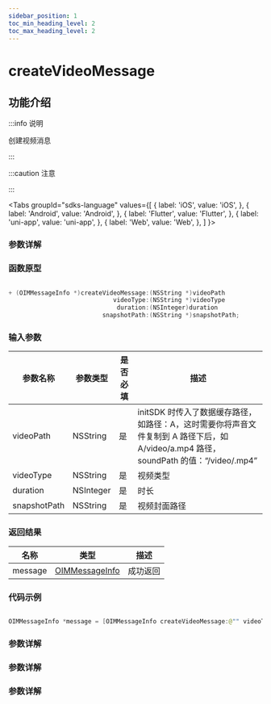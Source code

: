 ```yaml
---
sidebar_position: 1
toc_min_heading_level: 2
toc_max_heading_level: 2
---
```


# createVideoMessage

## 功能介绍

:::info 说明

创建视频消息

:::

:::caution 注意

:::

<Tabs
groupId="sdks-language"
values={[
{ label: 'iOS', value: 'iOS', },
{ label: 'Android', value: 'Android', },
{ label: 'Flutter', value: 'Flutter', },
{ label: 'uni-app', value: 'uni-app', },
{ label: 'Web', value: 'Web', },
]
}>

<TabItem value="Flutter">

### 参数详解

</TabItem>

<TabItem value="iOS">

### 函数原型

```swift showLineNumbers

+ (OIMMessageInfo *)createVideoMessage:(NSString *)videoPath
                             videoType:(NSString *)videoType
                              duration:(NSInteger)duration
                          snapshotPath:(NSString *)snapshotPath;

```

### 输入参数

| 参数名称     | 参数类型  | 是否必填 | 描述                                                                                                                                 |
| ------------ | --------- | -------- | ------------------------------------------------------------------------------------------------------------------------------------ |
| videoPath    | NSString  | 是       | initSDK 时传入了数据缓存路径，如路径：A，这时需要你将声音文件复制到 A 路径下后，如 A/video/a.mp4 路径，soundPath 的值：“/video/.mp4” |
| videoType    | NSString  | 是       | 视频类型                                                                                                                             |
| duration     | NSInteger | 是       | 时长                                                                                                                                 |
| snapshotPath | NSString  | 是       | 视频封面路径                                                                                                                         |

### 返回结果

| 名称    | 类型                                                      | 描述     |
| ------- | --------------------------------------------------------- | -------- |
| message | [OIMMessageInfo](docs/sdks/Class/Message/MessageInfo.mdx) | 成功返回 |

### 代码示例

```swift showLineNumbers

OIMMessageInfo *message = [OIMMessageInfo createVideoMessage:@"" videoType:@"" duration:1 snapshotPath:@""];

```

</TabItem>

<TabItem value="Android">

### 参数详解

</TabItem>

<TabItem value="Web">

### 参数详解

</TabItem>

<TabItem value="uni-app">

### 参数详解

</TabItem>

</Tabs>
